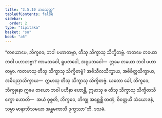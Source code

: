 ```yaml
---
title: "2.5.10 ဘဝသုတ္တ"
tableOfContents: false
sidebar:
  order: 2
type: "tipitaka"
basket: "su"
book: "a6"
---
```



<DynamicBreadcrumb />

<Division number="105" book="a6">

<Paragraph number="734" book="a6">
“တယောမေ, ဘိက္ခဝေ, ဘဝါ ပဟာတဗ္ဗာ, တီသု သိက္ခာသု သိက္ခိတဗ္ဗံ. ကတမေ တယော ဘဝါ ပဟာတဗ္ဗာ? ကာမဘဝေါ, ရူပဘဝေါ, အရူပဘဝေါ—  ဣမေ တယော ဘဝါ ပဟာတဗ္ဗာ. ကတမာသု တီသု သိက္ခာသု သိက္ခိတဗ္ဗံ? အဓိသီလသိက္ခာယ, အဓိစိတ္တသိက္ခာယ, အဓိပညာသိက္ခာယ—  ဣမာသု တီသု သိက္ခာသု သိက္ခိတဗ္ဗံ. ယတော ခေါ, ဘိက္ခဝေ, ဘိက္ခုနော ဣမေ တယော ဘဝါ ပဟီနာ ဟောန္တိ, ဣမာသု စ တီသု သိက္ခာသု သိက္ခိတသိက္ခော ဟောတိ—  အယံ ဝုစ္စတိ, ဘိက္ခဝေ, ဘိက္ခု အစ္ဆေစ္ဆိ တဏှံ, ဝိဝတ္တယိ သံယောဇနံ, သမ္မာ မာနာဘိသမယာ အန္တမကာသိ ဒုက္ခဿာ”တိ.

</Paragraph>
</Division>

<Paragraph number="735" type="center" book="a6">
ဒသမံ.
</Paragraph>